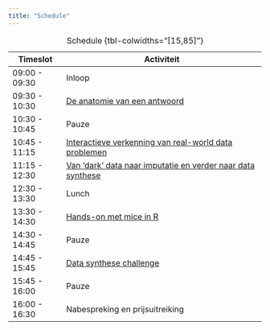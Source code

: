```yaml
---
title: "Schedule"
---
```


| Timeslot      | Activiteit                                             |
|---------------|--------------------------------------------------------|
| 09:00 - 09:30 | Inloop                                                 |
| 09:30 - 10:30 | [De anatomie van een antwoord](lectures/anatomy/index.html)         |
| 10:30 - 10:45 | Pauze                                                  |
| 10:45 - 11:15 | [Interactieve verkenning van real-world data problemen](practicals/real-world-data-problems.qmd) |  
| 11:15 - 12:30 | [Van ‘dark’ data naar imputatie en verder naar data synthese](lectures/dark-data.qmd)  |
| 12:30 - 13:30 | Lunch                                                  |
| 13:30 - 14:30 | [Hands-on met mice in R](practicals/hands-on-mice.html) |
| 14:30 - 14:45 | Pauze                                                  |
| 14:45 - 15:45 | [Data synthese challenge](practicals/data-synthetis-challenge.html) |
| 15:45 - 16:00 | Pauze                                                  |
| 16:00 - 16:30 | Nabespreking en prijsuitreiking           |

: Schedule {tbl-colwidths="[15,85]"}